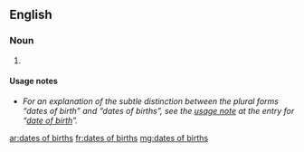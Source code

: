 ==English==

===Noun===
{{head|en|plural|head=[[dates]] [[of]] [[births]]}} {{g|p}}

# {{plural of|date of birth|lang=en}}

====Usage notes====
* ''For an explanation of the subtle distinction between the plural forms “dates of birth” and “dates of births”, see the [[date of birth#Usage notes|usage note]] at the entry for “[[date of birth]]”.''

[[ar:dates of births]]
[[fr:dates of births]]
[[mg:dates of births]]